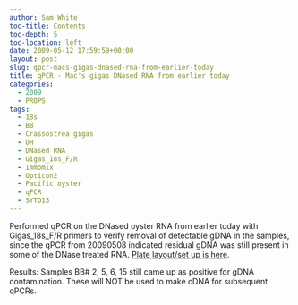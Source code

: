 ```yaml
---
author: Sam White
toc-title: Contents
toc-depth: 5
toc-location: left
date: 2009-05-12 17:59:59+00:00
layout: post
slug: qpcr-macs-gigas-dnased-rna-from-earlier-today
title: qPCR - Mac's gigas DNased RNA from earlier today
categories:
  - 2009
  - PROPS
tags:
  - 18s
  - BB
  - Crassostrea gigas
  - DH
  - DNased RNA
  - Gigas_18s_F/R
  - Immomix
  - Opticon2
  - Pacific oyster
  - qPCR
  - SYTO13
---
```


Performed qPCR on the DNased oyster RNA from earlier today with Gigas_18s_F/R primers to verify removal of detectable gDNA in the samples, since the qPCR from 20090508 indicated residual gDNA was still present in some of the DNase treated RNA. [Plate layout/set up is here](https://eagle.fish.washington.edu/Arabidopsis/Notebook%20Workup%20Files/20090512-01.jpg).

Results: Samples BB# 2, 5, 6, 15 still came up as positive for gDNA contamination. These will NOT be used to make cDNA for subsequent qPCRs.
